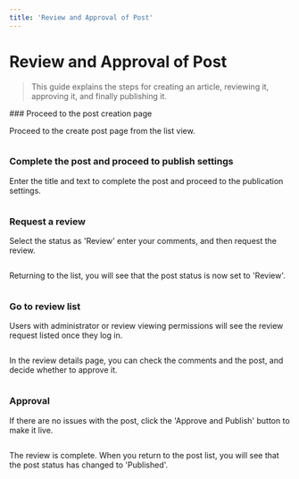 ```yaml
---
title: 'Review and Approval of Post'
---
```



# Review and Approval of Post

> This guide explains the steps for creating an article, reviewing it, approving it, and finally publishing it.

<Steps>
### Proceed to the post creation page

Proceed to the create post page from the list view.

<Image imageUrl="https://cdn.collections.dev/docs/creating-and-publishing-posts/post-step-1.png" />

### Complete the post and proceed to publish settings

Enter the title and text to complete the post and proceed to the publication settings.

<Image imageUrl="https://cdn.collections.dev/docs/creating-and-publishing-posts/post-step-2.png" />

### Request a review

Select the status as 'Review' enter your comments, and then request the review.

<Image imageUrl="https://cdn.collections.dev/docs/review-and-approval-of-post/review-step-1.png" />

Returning to the list, you will see that the post status is now set to 'Review'.

<Image imageUrl="https://cdn.collections.dev/docs/review-and-approval-of-post/review-step-1-2.png" />

### Go to review list

Users with administrator or review viewing permissions will see the review request listed once they log in.

<Image imageUrl="https://cdn.collections.dev/docs/review-and-approval-of-post/review-step-2.1.png" />

In the review details page, you can check the comments and the post, and decide whether to approve it.

<Image imageUrl="https://cdn.collections.dev/docs/review-and-approval-of-post/review-step-3.png" />

### Approval

If there are no issues with the post, click the 'Approve and Publish' button to make it live.

<Image imageUrl="https://cdn.collections.dev/docs/review-and-approval-of-post/review-step-4.png" />

The review is complete. When you return to the post list, you will see that the post status has changed to 'Published'.

<Image imageUrl="https://cdn.collections.dev/docs/review-and-approval-of-post/review-step-4-2.png" />

</Steps>
